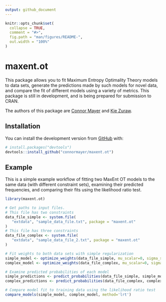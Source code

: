 ```yaml
---
output: github_document
---
```


<!-- README.md is generated from README.Rmd. Please edit that file -->

```r
knitr::opts_chunk$set(
  collapse = TRUE,
  comment = "#>",
  fig.path = "man/figures/README-",
  out.width = "100%"
)
```

# maxent.ot

<!-- badges: start -->
<!-- badges: end -->

This package allows you to fit Maximum Entropy Optimality Theory models to data 
sets, generate the predictions made by such models for novel data, and compare 
the fit of different models using a variety of metrics. This package is still in
development, and is being prepared for submission to CRAN.

The authors of this package are [Connor Mayer](http://connormayer.com) and 
[Kie Zuraw](https://linguistics.ucla.edu/people/zuraw/).

## Installation

<!--You can install the released version of maxent.ot from [CRAN](https://CRAN.R-project.org) with:

``` r
install.packages("maxent.ot")
```
-->
You can install the development version from [GitHub](https://github.com/) with:

``` r
# install.packages("devtools")
devtools::install_github("connormayer/maxent.ot")
```
## Example

This is a simple example workflow of fitting two MaxEnt OT models to the same
data (with different constraint sets), examining their predicted frequencies, 
and comparing their fits using the likelihood ratio test.

```r
library(maxent.ot)

# Get paths to input files.
# This file has two constraints
data_file_simple <- system.file(
   "extdata", "sample_data_file.txt", package = "maxent.ot"
)
# This file has three constraints
data_file_complex <- system.file(
   "extdata", "sample_data_file_2.txt", package = "maxent.ot"
)

# Fit weights to both data sets with simple regularization
simple_model <- optimize_weights(data_file_simple, mu_scalar=0, sigma_scalar=10)
complex_model <- optimize_weights(data_file_complex, mu_scalar=0, sigma_scalar=10)

# Examine predicted probabilities of each model
simple_predictions <- predict_probabilities(data_file_simple, simple_model$weights)
complex_predictions <- predict_probabilities(data_file_complex, complex_model$weights)

# Compare model fit to training data using the likelihood ratio test
compare_models(simple_model, complex_model, method='lrt')
```

<!--What is special about using `README.Rmd` instead of just `README.md`? You can include R chunks like so:

```r
summary(cars)
```

You'll still need to render `README.Rmd` regularly, to keep `README.md` up-to-date. `devtools::build_readme()` is handy for this. You could also use GitHub Actions to re-render `README.Rmd` every time you push. An example workflow can be found here: <https://github.com/r-lib/actions/tree/master/examples>.

You can also embed plots, for example:

```r
plot(pressure)
```

In that case, don't forget to commit and push the resulting figure files, so they display on GitHub and CRAN. -->
